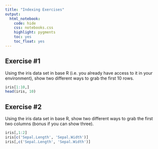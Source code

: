 ```yaml
---
title: "Indexing Exercises"
output: 
  html_notebook:
    code: hide
    css: notebooks.css
    highlight: pygments
    toc: yes
    toc_float: yes
---
```


## Exercise #1

Using the iris data set in base R (i.e. you already have access to it in your environment), show two different ways to grab the first 10 rows.

```r
iris[1:10,]
head(iris, 10)
```

## Exercise #2

Using the iris data set in base R,  show two different ways to grab the first two columns (bonus if you can show three).

```r
iris[,1:2]
iris[c('Sepal.Length', 'Sepal.Width')]
iris[,c('Sepal.Length', 'Sepal.Width')]
```
